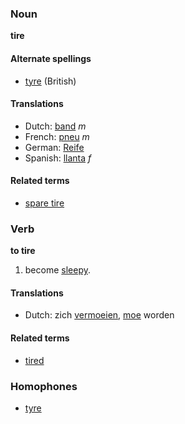 ===Noun===
'''tire'''

====Alternate spellings====
*[[tyre]] (British)

====Translations====
*Dutch: [[band]] ''m''
*French: [[pneu]] ''m''
*German: [[Reife]]
*Spanish: [[llanta]] ''f''

====Related terms====
*[[spare tire]]

===Verb===
'''to tire'''

# become [[sleepy]].

====Translations====
*Dutch: zich [[vermoeien]], [[moe]] worden
====Related terms====
*[[tired]]

===Homophones===
*[[tyre]]